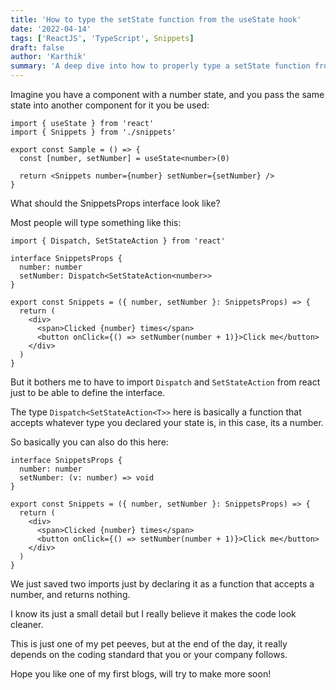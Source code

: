 ```yaml
---
title: 'How to type the setState function from the useState hook'
date: '2022-04-14'
tags: ['ReactJS', 'TypeScript', Snippets]
draft: false
author: 'Karthik'
summary: 'A deep dive into how to properly type a setState function from the useState hook.'
---
```


Imagine you have a component with a number state, and you pass the same state into another component for it you be used:

```tsx:Sample.tsx
import { useState } from 'react'
import { Snippets } from './snippets'

export const Sample = () => {
  const [number, setNumber] = useState<number>(0)

  return <Snippets number={number} setNumber={setNumber} />
}
```

What should the SnippetsProps interface look like?

Most people will type something like this:

```tsx:Snippets.tsx
import { Dispatch, SetStateAction } from 'react'

interface SnippetsProps {
  number: number
  setNumber: Dispatch<SetStateAction<number>>
}

export const Snippets = ({ number, setNumber }: SnippetsProps) => {
  return (
    <div>
      <span>Clicked {number} times</span>
      <button onClick={() => setNumber(number + 1)}>Click me</button>
    </div>
  )
}
```

But it bothers me to have to import `Dispatch` and `SetStateAction` from react just to be able to define the interface.

The type `Dispatch<SetStateAction<T>>` here is basically a function that accepts whatever type you declared your state is, in this case, its a number.

So basically you can also do this here:

```tsx:Snippets.tsx
interface SnippetsProps {
  number: number
  setNumber: (v: number) => void
}

export const Snippets = ({ number, setNumber }: SnippetsProps) => {
  return (
    <div>
      <span>Clicked {number} times</span>
      <button onClick={() => setNumber(number + 1)}>Click me</button>
    </div>
  )
}
```

We just saved two imports just by declaring it as a function that accepts a number, and returns nothing.

I know its just a small detail but I really believe it makes the code look cleaner.

This is just one of my pet peeves, but at the end of the day, it really depends on the coding standard that you or your company follows.

Hope you like one of my first blogs, will try to make more soon!
